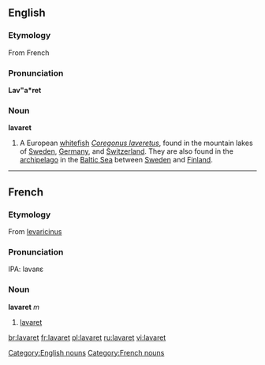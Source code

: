 ==English==

===Etymology===
From French {{term|lavaret|lang=fr}}

===Pronunciation===
'''Lav"a*ret'''

===Noun===
'''lavaret'''

# {{zoology}} A European [[whitefish]] ''[[Coregonus laveretus]]'', found in the mountain lakes of [[Sweden]], [[Germany]], and [[Switzerland]]. They are also found in the [[archipelago]] in the [[Baltic Sea]] between [[Sweden]] and [[Finland]].

[[Category:English nouns]]

----

==French==

===Etymology===
From {{LL.|fr}} [[levaricinus]]

===Pronunciation===
IPA: lavaʀɛ

===Noun===
'''lavaret''' ''m''

# [[#English|lavaret]]

[[Category:French nouns]]

[[br:lavaret]]
[[fr:lavaret]]
[[pl:lavaret]]
[[ru:lavaret]]
[[vi:lavaret]]